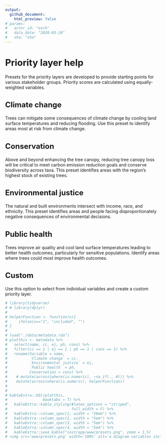 ```yaml
---
output: 
  github_document:
    html_preview: false
# params: 
#   actor_id: "esch" 
#   data_date: "2020-03-26"
#   sha: "sha"
---
```


<h1 style='font-size:22pt'>Priority layer help</h1>

<p align="left">Presets for the priority layers are developed to provide starting points for various stakeholder groups. Priority scores are calculated using equally-weighted variables.</p>

<h2 style='font-size:18pt'>Climate change</h2>
<p align="left">Trees can mitigate some consequences of climate change by cooling land surface temperatures and reducing flooding. Use this preset to identify areas most at risk from climate change.</p>

<h2 style='font-size:18pt'>Conservation</h2>
<p align="left">Above and beyond enhancing the tree canopy, reducing tree canopy loss will be critical to meet carbon emission reduction goals and conserve biodiversity across taxa. This preset identifies areas with the region's highest stock of existing trees. </p>

<h2 style='font-size:18pt'>Environmental justice</h2>
<p align="left">The natural and built environments intersect with income, race, and ethnicity. This preset identifies areas and people facing disproportionately negative consequences of environmental decisions.</p>

<h2 style='font-size:18pt'>Public health</h2>
<p align="left">Trees improve air quality and cool land surface temperatures leading to better health outcomes, particularly for sensitive populations. Identify areas where trees could most improve health outcomes.</p>

<h2 style='font-size:18pt'>Custom</h2>
<p align="left">Use this option to select from individual variables and create a custom priority layer.</p>



```r
# library(tidyverse)
# # library(dplyr)
# 
# helperFunction <- function(x){
#     ifelse(x=="1", "included", "")
# }
# 
# load("./data/metadata.rda")
# plotthis <- metadata %>%
#   select(name, cc, ej, ph, cons) %>%
#   filter(cc == 1 | ej == 1 | ph == 1 | cons == 1) %>%
#   rename(Variable = name,
#          `Climate change` = cc,
#          `Environmental justice` = ej,
#          `Public health` = ph,
#          Conservation = cons) %>%
#    # mutate(across(where(is.numeric), ~na_if(., 0))) %>%
#    mutate(across(where(is.numeric), helperFunction)) 
# 
# 
# kableExtra::kbl(plotthis,
#                booktabs = T) %>%
#   kableExtra::kable_styling(#latex_options = "striped",
#                             full_width = F) %>%
#   kableExtra::column_spec(1, width = "20em") %>%
#   kableExtra::column_spec(2, width = "5em") %>%
#   kableExtra::column_spec(3, width = "5em") %>%
#   kableExtra::column_spec(4, width = "5em") %>%
#   kableExtra::save_kable("inst/app/www/presets.png", zoom = 1.5)
# <img src='www/presets.png' width='100%' alt='a diagram variables included in the presets.'/img>

```


